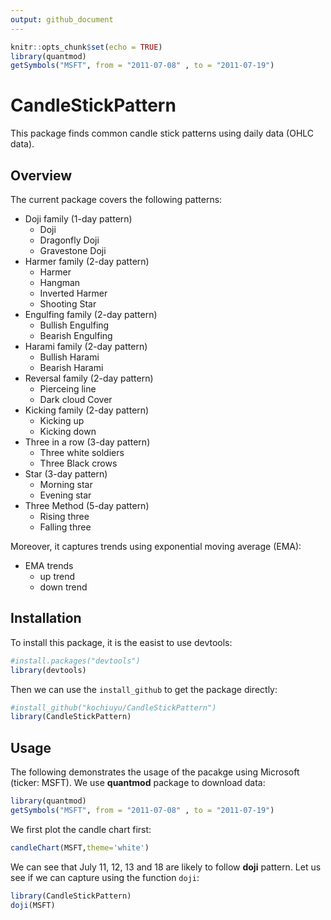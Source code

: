 ```yaml
---
output: github_document
---
```


```r
knitr::opts_chunk$set(echo = TRUE)
library(quantmod)
getSymbols("MSFT", from = "2011-07-08" , to = "2011-07-19")
```

# CandleStickPattern

This package finds common candle stick patterns using daily data (OHLC data).

## Overview

The current package covers the following patterns:

- Doji family (1-day pattern)
    - Doji
    - Dragonfly Doji
    - Gravestone Doji

- Harmer family (2-day pattern)
    - Harmer
    - Hangman
    - Inverted Harmer
    - Shooting Star

- Engulfing family  (2-day pattern)
    - Bullish Engulfing
    - Bearish Engulfing
    
- Harami family (2-day pattern)
    - Bullish Harami
    - Bearish Harami
    
- Reversal family (2-day pattern)
    - Pierceing line
    - Dark cloud Cover
    
- Kicking family  (2-day pattern)
    - Kicking up
    - Kicking down

- Three in a row (3-day pattern)
    - Three white soldiers
    - Three Black crows
    
- Star (3-day pattern)
    - Morning star
    - Evening star
    
- Three Method (5-day pattern)
    - Rising three
    - Falling three

Moreover, it captures trends using exponential moving average (EMA):

- EMA trends
    - up trend
    - down trend

## Installation

To install this package, it is the easist to use devtools:

```r
#install.packages("devtools")
library(devtools)
```

Then we can use the `install_github` to get the package directly:

```r
#install_github("kochiuyu/CandleStickPattern")
library(CandleStickPattern)
```


## Usage

The following demonstrates the usage of the pacakge using Microsoft (ticker: MSFT). We use **quantmod** package to download data:

```r
library(quantmod)
getSymbols("MSFT", from = "2011-07-08" , to = "2011-07-19")
```

We first plot the candle chart first: 

```r
candleChart(MSFT,theme='white')
```

We can see that July 11, 12, 13 and 18 are likely to follow **doji** pattern. Let us see if we can capture using the function `doji`:

```r
library(CandleStickPattern)
doji(MSFT)
```
